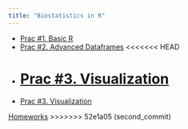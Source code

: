 ```yaml
---
title: "Biostatistics in R"
---
```


-   [Prac #1. Basic R](code/basic_r.Rmd)
-   [Prac #2. Advanced Dataframes](code/advanced_df.Rmd)
<<<<<<< HEAD
-   [Prac #3. Visualization](code/Dataviz.Rmd)
=======
-   [Prac #3. Visualization](code/Dataviz.Rmd)

[Homeworks](homeworks/index.qmd)
>>>>>>> 52e1a05 (second_commit)
